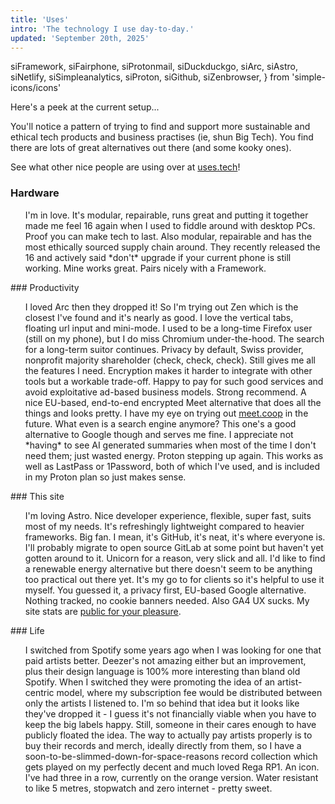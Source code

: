 ```yaml
---
title: 'Uses'
intro: 'The technology I use day-to-day.'
updated: 'September 20th, 2025'
---
```


  siFramework,
  siFairphone,
  siProtonmail,
  siDuckduckgo,
  siArc,
  siAstro,
  siNetlify,
  siSimpleanalytics,
  siProton,
  siGithub,
  siZenbrowser,
} from 'simple-icons/icons'


Here's a peek at the current setup...

You'll notice a pattern of trying to find and support more sustainable and ethical tech products and business practises (ie, shun Big Tech). You find there are lots of great alternatives out there (and some kooky ones).

See what other nice people are using over at [uses.tech](https://uses.tech/)!

### Hardware

<ul class="u-pad-is-0">
  <UsesItem type="laptop" title="Framework 13" url="https://frame.work/gb" icon={siFramework}>I'm in love. It's modular, repairable, runs great and putting it together made me feel 16 again when I used to fiddle around with desktop PCs. Proof you can make tech to last.</UsesItem>
  <UsesItem type="phone" title="Fairphone 15" url="https://fairphone.co.uk">Also modular, repairable and has the most ethically sourced supply chain around. They recently released the 16 and actively said *don't* upgrade if your current phone is still working. Mine works great. Pairs nicely with a Framework.</UsesItem>
</ul>
### Productivity
<ul class="u-pad-is-0">
  <UsesItem type="browser" title="Zen" url="https://zen-browser.app/" icon={siZenbrowser}>I loved Arc then they dropped it! So I'm trying out Zen which is the closest I've found and it's nearly as good. I love the vertical tabs, floating url input and mini-mode. I used to be a long-time Firefox user (still on my phone), but I do miss Chromium under-the-hood. The search for a long-term suitor continues.</UsesItem>
  <UsesItem type="email" title="Proton Mail" url="https://proton.me/mail" icon={siProtonmail}>Privacy by default, Swiss provider, nonprofit majority shareholder (check, check, check). Still gives me all the features I need. Encryption makes it harder to integrate with other tools but a workable trade-off. Happy to pay for such good services and avoid exploitative ad-based business models. Strong recommend.</UsesItem>
  <UsesItem type="meetings" title="Whereby" url="https://whereby.com">A nice EU-based, end-to-end encrypted Meet alternative that does all the things and looks pretty. I have my eye on trying out <a href='https://www.meet.coop/'>meet.coop</a> in the future.</UsesItem>
  <UsesItem type="search engine" title="Duck Duck Go" url="https://duckduckgo.com/" icon={siDuckduckgo}>What even is a search engine anymore? This one's a good alternative to Google though and serves me fine. I appreciate not *having* to see AI generated summaries when most of the time I don't need them; just wasted energy.</UsesItem>  
  <UsesItem type="password manager" title="Proton Pass" url="https://proton.me/pass" icon={siProton}>Proton stepping up again. This works as well as LastPass or 1Password, both of which I've used, and is included in my Proton plan so just makes sense.</UsesItem>
</ul>
### This site
<ul class="u-pad-is-0">
  <UsesItem type="framework" title="Astro" url="https://astro.build/" icon={siAstro}>I'm loving Astro. Nice developer experience, flexible, super fast, suits most of my needs. It's refreshingly lightweight compared to heavier frameworks. Big fan.</UsesItem>
  <UsesItem type="code repo" title="GitHub" url="https://github.com/simeonrowsell/simseneca" icon={siGithub}>I mean, it's GitHub, it's neat, it's where everyone is. I'll probably migrate to open source GitLab at some point but haven't yet gotten around to it.</UsesItem>
  <UsesItem type="hosting" title="Netlify" url="https://www.netlify.com/" icon={siNetlify}>Unicorn for a reason, very slick and all. I'd like to find a renewable energy alternative but there doesn't seem to be anything too practical out there yet. It's my go to for clients so it's helpful to use it myself.</UsesItem>
  <UsesItem type="analytics" title="Simple Analytics" url="https://simpleanalytics.com" icon={siSimpleanalytics}> You guessed it, a privacy first, EU-based Google alternative. Nothing tracked, no cookie banners needed. Also GA4 UX sucks. My site stats are <a href="https://analytics.simseneca.design/">public for your pleasure</a>.</UsesItem>
</ul>
### Life
<ul class="u-pad-is-0">
  <UsesItem type="music streaming" title="Deezer" url="https://deezer.com/">I switched from Spotify some years ago when I was looking for one that paid artists better. Deezer's not amazing either but an improvement, plus their design language is 100% more interesting than bland old Spotify. When I switched they were promoting the idea of an artist-centric model, where my subscription fee would be distributed between only the artists I listened to. I'm so behind that idea but it looks like they've dropped it - I guess it's not financially viable when you have to keep the big labels happy. Still, someone in their cares enough to have publicly floated the idea.</UsesItem>
  <UsesItem type="record player" title="Rega RP1" url="https://www.whathifi.com/rega/rp1/review">The way to actually pay artists properly is to buy their records and merch, ideally directly from them, so I have a soon-to-be-slimmed-down-for-space-reasons record collection which gets played on my perfectly decent and much loved Rega RP1.</UsesItem>
  <UsesItem type="watch" title="Casio F-91W" url="https://www.casio.com/uk/watches/casio/product.F-91WC-4A2/">An icon. I've had three in a row, currently on the orange version. Water resistant to like 5 metres, stopwatch and zero internet - pretty sweet.</UsesItem>
</ul>